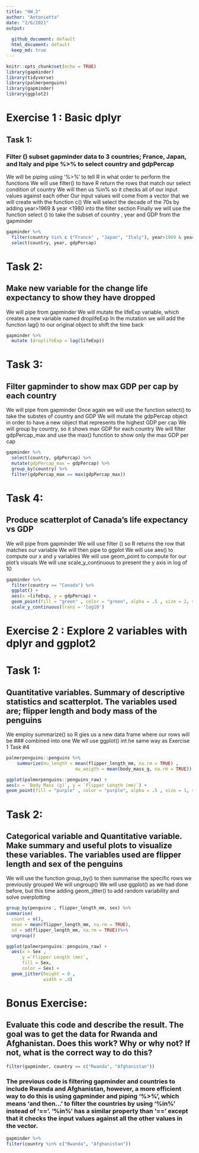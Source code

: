 ```yaml
---
title: "HW_2"
author: "Antonietta"
date: "2/6/2021"
output:   
  
  github_document: default
  html_document: default
  keep_md: true
---
```


```r
knitr::opts_chunk$set(echo = TRUE)
library(gapminder)
library(tidyverse)
library(palmerpenguins)
library(gapminder)
library(ggplot2)

```


# Exercise 1 : Basic dplyr

## Task 1: 
### Filter () subset gapminder  data to 3 countries; France, Japan, and Italy and pipe %>% to select country and gdpPercap 

We will be piping using '%>%' to tell R in what order to perform the functions 
We will use filter() to have R return the rows that match our select condition of country 
We will then us %in% so it checks all of our input values against each other
Our input values will come from a vector that we will create with the function c() 
We will select the decade of the 70s by adding year>1969 & year <1980 into the filter section 
Finally we will use the function select () to take the subset of country , year and GDP from the  gapminder


```r
gapminder %>%
  filter(country %in% c ("France" , "Japan", "Italy"), year>1969 & year <1980) %>%
  select(country, year, gdpPercap) 

```
           
# Task 2: 
## Make new variable for the change life expectancy to show they have dropped 

We will pipe from gapminder
We will mutate the lifeExp variable, which creates a new variable named droplifeExp
In the mutation we will add the function lag() to our original object to shift the time back 

```r
gapminder %>%
  mutate (droplifeExp = lag(lifeExp))

``` 


# Task 3: 
## Filter gapminder to show max GDP per cap by each country

We will pipe from gapminder 
Once again we will use the function select() to take the substes of country and GDP
We will mutate the gdpPercap object in order to have a new object that represents the highest GDP per cap
We will group by country, so it shows max GDP for each country
We will filter gdpPercap_max and use the max() function to show only the max GDP per cap

```r
gapminder %>%
  select(country, gdpPercap) %>%
  mutate(gdpPercap_max = gdpPercap) %>%
  group_by(country) %>%
  filter(gdpPercap_max == max(gdpPercap_max))
```

# Task 4: 
## Produce scatterplot of Canada's life expectancy vs GDP

We will pipe from gapminder
We will use filter () so R returns the row that matches our variable 
We will then pipe to ggplot 
We will use aes() to compute our x and y variables 
We will use geom_point to compute for our plot's visuals 
We will use scale_y_continuous to present the y axis in log of 10 


```r
gapminder %>%
  filter(country == "Canada") %>%
  ggplot() +
  aes(x =lifeExp, y = gdpPercap) +
  geom_point(fill = "green" , color = "green", alpha = .5 , size = 2, shape = 23) +
  scale_y_continuous(trans = 'log10')


```


# Exercise 2 : Explore 2 variables with dplyr and ggplot2 


# Task 1: 
## Quantitative variables. Summary of descriptive statistics and scatterplot. The variables used are; flipper length and body mass of the penguins 

We employ summarize() so R gies us a new data frame where our rows will be ### combined into one 
We wll use ggplot() int he same way as Exercise 1 Task #4 

```r
palmerpenguins::penguins %>%
    summarize(mu_length = mean(flipper_length_mm, na.rm = TRUE) , 
                          mu_weigth = mean(body_mass_g, na.rm = TRUE))

ggplot(palmerpenguins::penguins_raw) +
aes(x = `Body Mass (g)`, y = `Flipper Length (mm)`) +
geom_point(fill = "purple" , color = "purple", alpha = .5 , size = 1, shape = 23)
```



# Task 2: 
## Categorical variable and Quantitative variable. Make summary and useful plots to visualize these variables. The variables used are flipper length and sex of the penguins 

We will use the function group_by() to then summarise the specific rows we previously grouped 
We will ungroup() 
We will use ggplot() as we had done before, but this time adding geom_jitter() to add random variability and solve overplotting 

``` r

group_by(penguins , flipper_length_mm, sex) %>% 
summarise(
  count = n(), 
  mean = mean(flipper_length_mm, na.rm = TRUE),
  sd = sd(flipper_length_mm, na.rm = TRUE))%>% 
  ungroup()

ggplot(palmerpenguins::penguins_raw) +
  aes(x = Sex , 
      y =`Flipper Length (mm)`,
      fill = Sex, 
      color = Sex) +
  geom_jitter(height = 0 , 
              width = .4) 

```




# Bonus Exercise: 
## Evaluate this code and describe the result. The goal was to get the data for Rwanda and Afghanistan. Does this work? Why or why not? If not, what is the correct way to do this?

``` r
filter(gapminder, country == c("Rwanda", "Afghanistan")) 

```

### The previous code is filtering gapminder and countries to include Rwanda and Afghanistan, however, a more efficient way to do this is using gapminder and piping '%>%', which means 'and then...' to filter the countries by using '%in%' instead of '=='. '%in%' has a similar property than '==' except that it checks the input values against all the other values in the vector.  


``` r
gapminder %>%
filter(country %in% c("Rwanda", "Afghanistan"))

```




